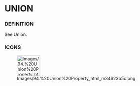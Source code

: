             
= UNION =
 
=== DEFINITION ===
 
See Union.

 
=== ICONS ===
 
[[Image:Images/94.%20Union%20Property_html_m34623b5c.png|75x66px]]

 
<br>

   